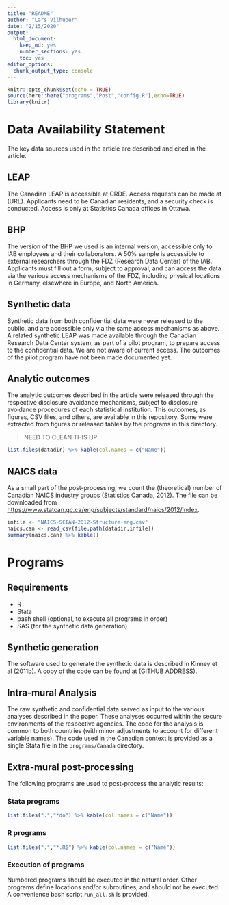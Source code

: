 ```yaml
---
title: "README"
author: "Lars Vilhuber"
date: "2/15/2020"
output: 
  html_document: 
    keep_md: yes
    number_sections: yes
    toc: yes
editor_options: 
  chunk_output_type: console
---
```


```r
knitr::opts_chunk$set(echo = TRUE)
source(here::here("programs","Post","config.R"),echo=TRUE)
library(knitr)
```

# Data Availability Statement

The key data sources used in the article are described and cited in the article. 

## LEAP

The Canadian LEAP is accessible at CRDE. Access requests can be made at (URL). Applicants need to be Canadian residents, and a security check is conducted. Access is only at Statistics Canada offices in Ottawa.

## BHP

The version of the BHP we used is an internal version, accessible only to IAB employees and their collaborators. A 50% sample is accessible to external researchers through the FDZ (Research Data Center) of the IAB. Applicants must fill out a form, subject to approval, and can access the data via the various access mechanisms of the FDZ, including physical locations in Germany, elsewhere in Europe, and North America.

## Synthetic data

Synthetic data from both confidential data were never released to the public, and are accessible only via the same access mechanisms as above. A related synthetic LEAP was made available through the Canadian Research Data Center system, as part of a pilot program, to prepare access to the confidential data. We are not aware of current access. The outcomes of the pilot program have not been made documented yet.

## Analytic outcomes

The analytic outcomes described in the article were released through the respective disclosure avoidance mechanisms, subject to disclosure avoidance procedures of each statistical institution. This outcomes, as figures, CSV files, and others, are available in this repository. Some were extracted from figures or released tables by the programs in this directory.

> NEED TO CLEAN THIS UP

```r
list.files(datadir) %>% kable(col.names = c("Name"))
```




## NAICS data

As a small part of the post-processing, we count the (theoretical) number of Canadian NAICS industry groups (Statistics Canada, 2012). The file can be downloaded from [https://www.statcan.gc.ca/eng/subjects/standard/naics/2012/index](https://www.statcan.gc.ca/eng/subjects/standard/naics/2012/index).

```r
infile <- "NAICS-SCIAN-2012-Structure-eng.csv"
naics.can <- read_csv(file.path(datadir,infile))
summary(naics.can) %>% kable()
```

# Programs


## Requirements

- R
- Stata
- bash shell (optional, to execute all programs in order)
- SAS (for the synthetic data generation)

## Synthetic generation

The software used to generate the synthetic data is described in Kinney et al (2011b). A copy of the code can be found at (GITHUB ADDRESS).

## Intra-mural Analysis

The raw synthetic and confidential data served as input to the various analyses described in the paper. These analyses occurred within the secure environments of the respective agencies. The code for the analysis is common to both countries (with minor adjustments to account for different variable names). The code used in the Canadian context is provided as a single Stata file in the `programs/Canada` directory.

## Extra-mural post-processing

The following programs are used to post-process the analytic results:

### Stata programs

```r
list.files(".","*do") %>% kable(col.names = c("Name"))
```

### R programs

```r
list.files(".","*.R$") %>% kable(col.names = c("Name"))
```

### Execution of programs

Numbered programs should be executed in the natural order. Other programs define locations and/or subroutines, and should not be executed. A convenience bash script `run_all.sh` is provided.



